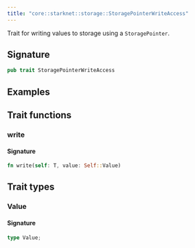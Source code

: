 ```yaml
---
title: "core::starknet::storage::StoragePointerWriteAccess"
---
```


Trait for writing values to storage using a `StoragePointer`.

## Signature

```rust
pub trait StoragePointerWriteAccess
```



## Examples


## Trait functions

### write







#### Signature

```rust
fn write(self: T, value: Self::Value)
```


## Trait types

### Value


#### Signature

```rust
type Value;
```


